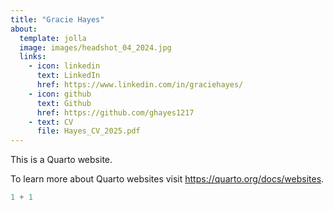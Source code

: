```yaml
---
title: "Gracie Hayes"
about:
  template: jolla
  image: images/headshot_04_2024.jpg
  links:
    - icon: linkedin
      text: LinkedIn
      href: https://www.linkedin.com/in/graciehayes/
    - icon: github
      text: Github
      href: https://github.com/ghayes1217
    - text: CV
      file: Hayes_CV_2025.pdf
---
```


This is a Quarto website.

To learn more about Quarto websites visit <https://quarto.org/docs/websites>.

```r
1 + 1
```
